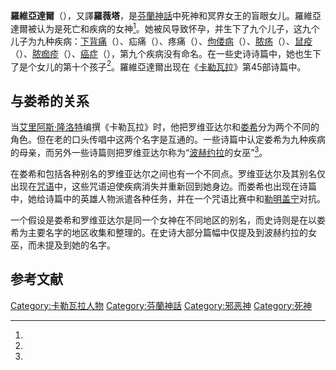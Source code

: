 '''羅維亞達爾'''（{{lang-fi|Loviatar}}），又譯'''羅薇塔'''，是[[芬蘭神話|芬蘭神話]]中死神{{le|圖奧尼|Tuoni}}和冥界女王{{le|图奥内达尔|Tuonetar}}的盲眼女儿。羅維亞達爾被认为是死亡和疾病的女神<ref name="Bonser"/>。她被风导致怀孕，并生下了九个儿子，这九个儿子为九种疾病：[[下背痛|下背痛]]（{{lang|fi|pistos}}）、疝痛（{{lang|fi|ähky}}）、疼痛（{{lang|fi|luuvalo}}）、[[佝偻病|佝偻病]]（{{lang|fi|riisi}}）、[[脓疡|脓疡]]（{{lang|fi|paise}}）、[[鼠疫|鼠疫]]（{{lang|fi|rutto}}）、[[脓痂疹|脓痂疹]]（{{lang|fi|rupi}}）、[[癌症|癌症]]（{{lang|fi|syöjä}}），第九个疾病没有命名。在一些史诗诗篇中，她也生下了是个女儿的第十个孩子<ref name="Haavio"/>。羅維亞達爾出现在《[[卡勒瓦拉|卡勒瓦拉]]》第45部诗篇中。

== 与娄希的关系 ==
当[[艾里阿斯·隆洛特|艾里阿斯·隆洛特]]编撰《卡勒瓦拉》时，他把罗维亚达尔和[[娄希|娄希]]分为两个不同的角色。但在老的口头传唱中这两个名字是互通的。一些诗篇中认定娄希为九种疾病的母亲，而另外一些诗篇则把罗维亚达尔称为“[[波赫约拉|波赫约拉]]的女巫”<ref name="Bonser"/>。

在娄希和包括各种别名的罗维亚达尔之间也有一个不同点。罗维亚达尔及其别名仅出现在[[咒语|咒语]]中，这些咒语迫使疾病消失并重新回到她身边。而娄希也出现在诗篇中，她给诗篇中的英雄人物派遣各种任务，并在一个咒语比赛中和[[勒明盖宁|勒明盖宁]]对抗。

一个假设是娄希和罗维亚达尔是同一个女神在不同地区的别名，而史诗则是在以娄希为主要名字的地区收集和整理的。在史诗大部分篇幅中仅提及到波赫约拉的女巫，而未提及到她的名字。

== 参考文献 ==
{{Reflist|30em|refs=
<ref name="Bonser">{{Cite book | author = Bonser, Wilfrid | title = The Mythology of the Kalevala, with Notes on Bear-Worship among the Finns | location =  | publisher = Folkore Enterprises, Ltd | date = 1928 | pages = pp. 344-358 | ISBN =  | accessdate =  | url =  | language = en }}</ref>

<ref name="Haavio">{{Cite book | author = Haavio, Martti | title = Suomalainen mytologia | location =  | publisher = Folkore Enterprises, Ltd | date = 1967 | pages =  | ISBN =  | accessdate =  | url =  | language = fi }}</ref>
}}

{{卡勒瓦拉}}

[[Category:卡勒瓦拉人物|Category:卡勒瓦拉人物]]
[[Category:芬蘭神話|Category:芬蘭神話]]
[[Category:邪恶神|Category:邪恶神]]
[[Category:死神|Category:死神]]